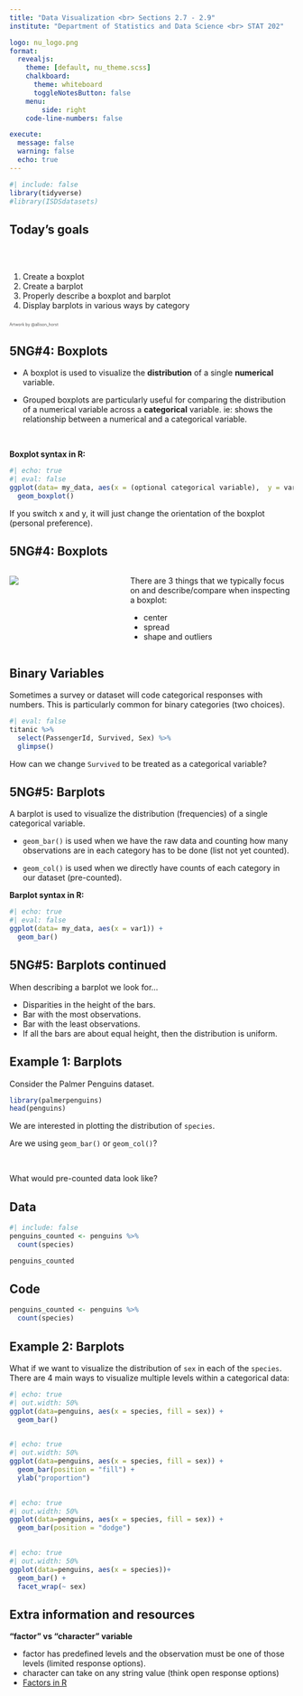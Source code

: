 ```yaml
---
title: "Data Visualization <br> Sections 2.7 - 2.9"
institute: "Department of Statistics and Data Science <br> STAT 202"

logo: nu_logo.png
format: 
  revealjs:
    theme: [default, nu_theme.scss]
    chalkboard:
      theme: whiteboard
      toggleNotesButton: false
    menu:
        side: right
    code-line-numbers: false

execute:
  message: false
  warning: false
  echo: true
---
```



```r
#| include: false
library(tidyverse)
#library(ISDSdatasets)
```

## Today's goals {background-image="images_horst/r_first_then.png" background-size="400px" background-opacity="50%" background-position="80% 50%"}

<br/>

::: columns
::: {.column width="60%"}
1.  Create a boxplot
2.  Create a barplot
3.  Properly describe a boxplot and barplot
4.  Display barplots in various ways by category
:::
:::

::: {.absolute top="85%" left="80%" width="500"}
::: {style="opacity:0.75; font-size: 0.5em"}
Artwork by @allison_horst
:::
:::

## 5NG#4: Boxplots {.smaller}

-   A boxplot is used to visualize the **distribution** of a single **numerical** variable.

-   Grouped boxplots are particularly useful for comparing the distribution of a numerical variable across a **categorical** variable. ie: shows the relationship between a numerical and a categorical variable.

<br>

**Boxplot syntax in R:**

```r
#| echo: true
#| eval: false
ggplot(data= my_data, aes(x = (optional categorical variable),  y = var1)) +
  geom_boxplot()
```

If you switch x and y, it will just change the orientation of the boxplot (personal preference).

## 5NG#4: Boxplots

::: columns

::: {.column width="40%"}

<img src="images_lecture/box_plot.png" style="float: left;"/>

:::

::: {.column width="60%"}

There are 3 things that we typically focus on and describe/compare when inspecting a boxplot:

-   center
-   spread
-   shape and outliers

:::
:::


## Binary Variables

Sometimes a survey or dataset will code categorical responses with numbers. This is particularly common for binary categories (two choices).

```r
#| eval: false
titanic %>% 
  select(PassengerId, Survived, Sex) %>%
  glimpse()
```


How can we change `Survived` to be treated as a categorical variable?



## 5NG#5: Barplots

A barplot is used to visualize the distribution (frequencies) of a single categorical variable.

-   `geom_bar()` is used when we have the raw data and counting how many observations are in each category has to be done (list not yet counted).

-   `geom_col()` is used when we directly have counts of each category in our dataset (pre-counted).

**Barplot syntax in R:**

```r
#| echo: true
#| eval: false
ggplot(data= my_data, aes(x = var1)) +
  geom_bar()
```

## 5NG#5: Barplots continued

When describing a barplot we look for...

-   Disparities in the height of the bars.
-   Bar with the most observations.
-   Bar with the least observations.
-   If all the bars are about equal height, then the distribution is uniform.


## Example 1: Barplots {.scrollable .smaller}

Consider the Palmer Penguins dataset.

```r
library(palmerpenguins)
head(penguins)
```

We are interested in plotting the distribution of `species`.

Are we using `geom_bar()` or `geom_col()`?

<br>


::: {.fragment}

What would pre-counted data look like?

::: {.panel-tabset}

## Data

```r
#| include: false
penguins_counted <- penguins %>% 
  count(species)
```


```r
penguins_counted
```

## Code

```r
penguins_counted <- penguins %>% 
  count(species)
```

:::
:::

## Example 2: Barplots {.scrollable .smaller}

What if we want to visualize the distribution of `sex` in each of the `species`. There are 4 main ways to visualize multiple levels within a categorical data:


```r
#| echo: true
#| out.width: 50%
ggplot(data=penguins, aes(x = species, fill = sex)) +
  geom_bar()
  
```

```r
#| echo: true
#| out.width: 50%
ggplot(data=penguins, aes(x = species, fill = sex)) +
  geom_bar(position = "fill") +
  ylab("proportion")
  
```


```r
#| echo: true
#| out.width: 50%
ggplot(data=penguins, aes(x = species, fill = sex)) +
  geom_bar(position = "dodge")
 
```


```r
#| echo: true
#| out.width: 50%
ggplot(data=penguins, aes(x = species))+
  geom_bar() +
  facet_wrap(~ sex)
```


## Extra information and resources {.scrollable}

**"factor" vs "character" variable**

- factor has predefined levels and the observation must be one of those levels (limited response options).
- character can take on any string value (think open response options)
- [Factors in R](https://www.stat.berkeley.edu/~s133/factors.html)
